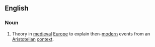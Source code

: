 {{wikipedia}}
==English==

===Noun===
{{en-noun|head=[[supposition]] [[theory]]|-}}

# {{context|philosophy|lang=en}} Theory in [[medieval]] [[Europe]] to explain then-[[modern]] events from an [[Aristotelian]] [[context]].